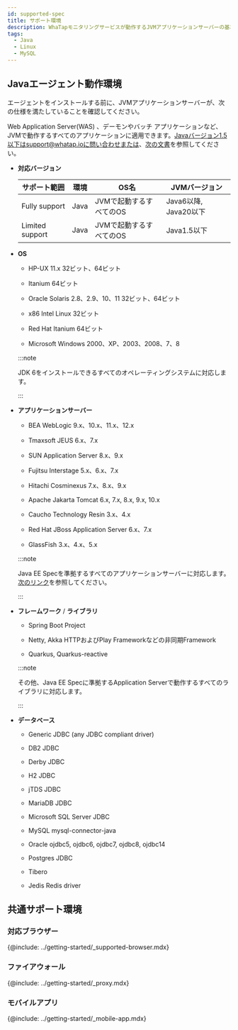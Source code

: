 ```yaml
---
id: supported-spec
title: サポート環境
description: WhaTapモニタリングサービスが動作するJVMアプリケーションサーバーの基本仕様について説明します。
tags:
  - Java
  - Linux
  - MySQL
---
```


## Javaエージェント動作環境

エージェントをインストールする前に、JVMアプリケーションサーバーが、次の仕様を満たしていることを確認してください。

Web Application Server(WAS) 、デーモンやバッチ アプリケーションなど、JVMで動作するすべてのアプリケーションに適用できます。Javaバージョン1.5以下はsupport@whatap.ioに問い合わせまたは、[次の文書](add-jvm-opt/java-under-ver)を参照してください。

-   **対応バージョン**

    | サポート範囲          | 環境   | OS名                       | JVMバージョン                  |
    | --------------- | ---- | ------------------------- | ------------------------- |
    | Fully support   | Java | JVMで起動するすべてのOS            | Java6以降, Java20以下         |
    | Limited support | Java | JVMで起動するすべてのOS            | Java1.5以下                 |

-   **OS**

    -   HP-UX 11.x 32ビット、64ビット

    -   Itanium 64ビット

    -   Oracle Solaris 2.8、2.9、10、11 32ビット、64ビット

    -   x86 Intel Linux 32ビット

    -   Red Hat Itanium 64ビット

    -   Microsoft Windows 2000、XP、2003、2008、7、8

    :::note

    JDK 6をインストールできるすべてのオペレーティングシステムに対応します。

    :::

-   **アプリケーションサーバー**

    -   BEA WebLogic 9.x、10.x、11.x、12.x

    -   Tmaxsoft JEUS 6.x、7.x

    -   SUN Application Server 8.x、9.x

    -   Fujitsu Interstage 5.x、6.x、7.x

    -   Hitachi Cosminexus 7.x、8.x、9.x

    -   Apache Jakarta Tomcat 6.x, 7.x, 8.x, 9.x, 10.x

    -   Caucho Technology Resin 3.x、4.x

    -   Red Hat JBoss Application Server 6.x、7.x

    -   GlassFish 3.x、4.x、5.x

    :::note

    Java EE Specを準拠するすべてのアプリケーションサーバーに対応します。 [次のリンク](https://www.oracle.com/technetwork/java/javaee/overview/compatibility-jsp-136984.html)を参照してください。

    :::

-   **フレームワーク** / **ライブラリ**

    -   Spring Boot Project

    -   Netty, Akka HTTPおよびPlay Frameworkなどの非同期Framework

    -   Quarkus, Quarkus-reactive

    :::note

    その他、Java EE Specに準拠するApplication Serverで動作するすべてのライブラリに対応します。

    :::

-   **データベース**

    -   Generic JDBC (any JDBC compliant driver)

    -   DB2 JDBC

    -   Derby JDBC

    -   H2 JDBC

    -   jTDS JDBC

    -   MariaDB JDBC

    -   Microsoft SQL Server JDBC

    -   MySQL mysql-connector-java

    -   Oracle ojdbc5, ojdbc6, ojdbc7, ojdbc8, ojdbc14

    -   Postgres JDBC

    -   Tibero

    -   Jedis Redis driver

## 共通サポート環境

### 対応ブラウザー

{@include: ../getting-started/_supported-browser.mdx}  

### ファイアウォール

{@include: ../getting-started/_proxy.mdx} 

### モバイルアプリ

{@include: ../getting-started/_mobile-app.mdx} 
